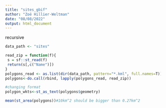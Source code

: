 ```yaml
---
title: "sites_gbif"
author: "Zoë Hillier-Weltman"
date: "08/08/2022"
output: html_document
---
```

recursive
```r
data_path <- "sites"

read_zip = function(f){
 s = sf::st_read(f)
 return(s[,c("Name")])
}
polygons_read <- as.list(dir(data_path, pattern="*.kml", full.names=T)) 
polygons<-do.call(rbind, lapply(polygons_read, read_zip))

#changing format
polygon_wkts<-st_as_text(polygons$geometry)

mean(st_area(polygons))#10km^2 should be bigger than 0.27km^2

```

